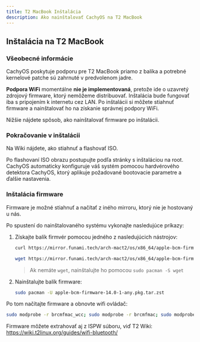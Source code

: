 ```yaml
---
title: T2 MacBook Inštalácia
description: Ako nainštalovať CachyOS na T2 MacBook
---
```


## Inštalácia na T2 MacBook


### Všeobecné informácie

CachyOS poskytuje podporu pre T2 MacBook priamo z balíka a potrebné kernelové patche sú zahrnuté v predvolenom jadre.

**Podpora WiFi** momentálne **nie je implementovaná**, pretože ide o uzavretý zdrojový firmware, ktorý nemôžeme distribuovať.
Inštalácia bude fungovať iba s pripojením k internetu cez LAN. Po inštalácii si môžete stiahnuť firmware a nainštalovať ho na získanie správnej podpory WiFi.

Nižšie nájdete spôsob, ako nainštalovať firmware po inštalácii.

### Pokračovanie v inštalácii

Na Wiki nájdete, ako stiahnuť a flashovať ISO.

Po flashovaní ISO obrazu postupujte podľa stránky s inštaláciou na root.
CachyOS automaticky konfiguruje váš systém pomocou hardvérového detektora CachyOS, ktorý aplikuje požadované bootovacie parametre a ďalšie nastavenia.

### Inštalácia firmware

Firmware je možné stiahnuť a načítať z iného mirroru, ktorý nie je hostovaný u nás.

Po spustení do nainštalovaného systému vykonajte nasledujúce príkazy:

<Steps>

1. Získajte balík firmvér pomocou jedného z nasledujúcich nástrojov:

    <Tabs>

    <TabItem label="použitie curl">

    ```sh
    curl https://mirror.funami.tech/arch-mact2/os/x86_64/apple-bcm-firmware-14.0-1-any.pkg.tar.zst -o apple-bcm-firmware-14.0-1-any.pkg.tar.zst
    ```
    
    </TabItem>
    <TabItem label="použitie wget">
    
    ```sh
    wget https://mirror.funami.tech/arch-mact2/os/x86_64/apple-bcm-firmware-14.0-1-any.pkg.tar.zst
    ```
    > Ak nemáte `wget`, nainštalujte ho pomocou `sudo pacman -S wget`
    
    </TabItem>
    </Tabs>

2. Nainštalujte balík firmware:
    ```sh
    sudo pacman -U apple-bcm-firmware-14.0-1-any.pkg.tar.zst
    ```

</Steps>

Po tom načítajte firmware a obnovte wifi ovládač:
```bash
sudo modprobe -r brcmfmac_wcc; sudo modprobe -r brcmfmac; sudo modprobe brcmfmac
```

Firmware môžete extrahovať aj z ISPW súboru, viď T2 Wiki:
https://wiki.t2linux.org/guides/wifi-bluetooth/